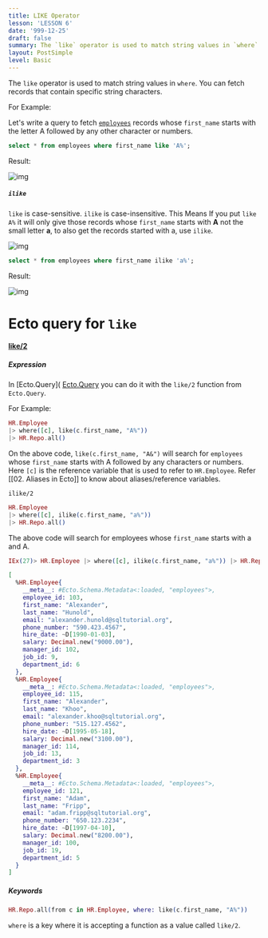 ```yaml
---
title: LIKE Operator
lesson: 'LESSON 6'
date: '999-12-25'
draft: false
summary: The `like` operator is used to match string values in `where`. You can fetch records that contain specific string characters.
layout: PostSimple
level: Basic
---
```


The `like` operator is used to match string values in `where`. You can fetch records that contain specific string characters.

For Example:

 Let's write a query to fetch [`employees`](01.%20Introduction) records whose `first_name` starts with the letter A followed by any other character or numbers.

``` SQL
select * from employees where first_name like 'A%';
```

Result:

![img](/static/images/Screenshotfrom2023-11-0314-00-22.png)

##### `ilike`

`like` is case-sensitive. `ilike` is case-insensitive. This Means If you put `like A%` it will only give those records whose `first_name` starts with **A** not the small letter **a**, to also get the records started with a, use `ilike`.

![img](/static/images/Screenshotfrom2023-11-0314-42-44.png)

``` SQL
select * from employees where first_name ilike 'a%';
```

Result:

![img](/static/images/Screenshotfrom2023-11-0314-44-12.png)


# Ecto query for `like`

#### [like/2]( [like/2](https://hexdocs.pm/ecto/Ecto.Query.API.html#like/2)) 

##### Expression

In [Ecto.Query]( [Ecto.Query]([Ecto.Query](https://hexdocs.pm/ecto/Ecto.Query.html)) you can do it with the `like/2` function from `Ecto.Query`.

For Example:

``` Elixir
HR.Employee 
|> where([c], like(c.first_name, "A%")) 
|> HR.Repo.all()
```

On the above code, `like(c.first_name, "A&")` will search for `employees` whose `first_name` starts with A followed by any characters or numbers.  Here `[c]` is the reference variable that is used to refer to `HR.Employee`. Refer [[02. Aliases in Ecto]] to know  about aliases/reference variables.

`ilike/2`

``` Elixir
HR.Employee 
|> where([c], ilike(c.first_name, "a%")) 
|> HR.Repo.all()
```

The above code will search for employees whose `first_name` starts with a and A. 

```Elixir
IEx(27)> HR.Employee |> where([c], ilike(c.first_name, "a%")) |> HR.Repo.all()

[
  %HR.Employee{
    __meta__: #Ecto.Schema.Metadata<:loaded, "employees">,
    employee_id: 103,
    first_name: "Alexander",
    last_name: "Hunold",
    email: "alexander.hunold@sqltutorial.org",
    phone_number: "590.423.4567",
    hire_date: ~D[1990-01-03],
    salary: Decimal.new("9000.00"),
    manager_id: 102,
    job_id: 9,
    department_id: 6
  },
  %HR.Employee{
    __meta__: #Ecto.Schema.Metadata<:loaded, "employees">,
    employee_id: 115,
    first_name: "Alexander",
    last_name: "Khoo",
    email: "alexander.khoo@sqltutorial.org",
    phone_number: "515.127.4562",
    hire_date: ~D[1995-05-18],
    salary: Decimal.new("3100.00"),
    manager_id: 114,
    job_id: 13,
    department_id: 3
  },
  %HR.Employee{
    __meta__: #Ecto.Schema.Metadata<:loaded, "employees">,
    employee_id: 121,
    first_name: "Adam",
    last_name: "Fripp",
    email: "adam.fripp@sqltutorial.org",
    phone_number: "650.123.2234",
    hire_date: ~D[1997-04-10],
    salary: Decimal.new("8200.00"),
    manager_id: 100,
    job_id: 19,
    department_id: 5
  }
]
```


##### Keywords

```Elixir
HR.Repo.all(from c in HR.Employee, where: like(c.first_name, "A%"))  
```

`where` is a key where it is accepting a function as a value called `like/2`.  